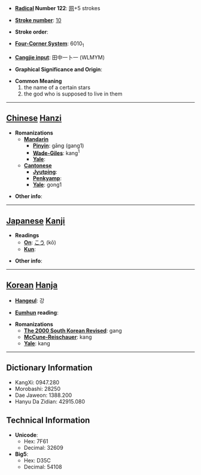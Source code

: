 * '''[[Wiktionary:Chinese radical index| Radical]] Number 122''': [[Wiktionary:Chinese radical index 网|网]]+5 strokes

* '''[[Wiktionary:Chinese total strokes index|Stroke number]]''': [[Wiktionary:Chinese total strokes index 10|10]]

* '''Stroke order''': 

* '''[[Wiktionary:Chinese four corner index|Four-Corner System]]''': 6010<sub>1</sub>

* '''[[Wiktionary:Chinese Cangjie index|Cangjie input]]''': 田中一卜一 (WLMYM)

* '''Graphical Significance and Origin''': 

* '''Common Meaning'''
*#the name of a certain stars
*# the god who is supposed to live in them


----

== [[Chinese]] [[Hanzi]] ==

* '''Romanizations'''
** '''[[Mandarin]]'''
*** '''[[Pinyin]]''': gāng (gang1)
*** '''[[Wade-Giles]]''': kang<sup>1</sup>
*** '''[[Yale]]''': 
** '''[[Cantonese]]'''
*** '''[[Jyutping]]''':
*** '''[[Penkyamp]]''': 
*** '''[[Yale]]''': gong1

* '''Other info''': 

----

== [[Japanese]] [[Kanji]] ==

* '''Readings'''
** '''[[On]]''': [[こう]] (kō)
** '''[[Kun]]''': 

* '''Other info''':  

----

== [[Korean]] [[Hanja]] ==

* '''[[Hangeul]]''': 강

* '''[[Eumhun]] reading''': 

* '''Romanizations'''
** '''[[The 2000 South Korean Revised Romanization|The 2000 South Korean Revised]]''': gang
** '''[[McCune-Reischauer]]''': kang
** '''[[Yale]]''': kang

----

== Dictionary Information ==

* KangXi: 0947.280
* Morobashi: 28250
* Dae Jaweon: 1388.200
* Hanyu Da Zidian: 42915.080

== Technical Information ==

* '''Unicode''':
** Hex: 7F61
** Decimal: 32609
* '''Big5''':
** Hex: D35C
** Decimal: 54108